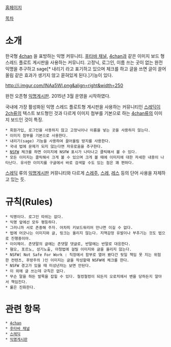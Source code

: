 [http://oroch.com/ 홈페이지]

[[목차]]
= 소개 =
한국형 [[4chan]] 을 표방하는 익명 커뮤니티. [[후타바 채널]], [[4chan]]과 같은 이미지 보드 형 스레드 플로트 게시판을 사용하는 커뮤니티. 고정닉, 로그인, 이름 쓰는 곳이 없는 완전 익명을 추구하고 sage[* 내리기 라고 표기하고 있으며 체크를 하고 글을 쓰면 글이 끌어올림 같은 효과가 생기지 않고 묻혀있게 된다.]기능이 있다. 

http://i.imgur.com/lNAa5WI.png&align=right&width=250

완전 오픈형 [[익명게시판]]. 2015년 3월 운영을 시작하였다.

국내에 가장 활성화된 익명 스레드 플로트형 게시판을 사용하는 커뮤니티인 [[스레딕]]이 [[2ch]]류의 텍스트 보드형인 것과 다르게 이미지 첨부를 기본으로 하는 [[4chan]]류의 이미지 보드인 것이 특징.

 * 회원가입, 로그인을 사용하지 않고 고정닉이나 이름을 넣는 곳을 사용하지 않는다.
 * 이미지 첨부를 기본으로 사용한다.
 * 내리기(sage) 기능을 사용하여 끌어올림 방지를 사용한다.
 * 국내 법에 문제가 되지 않는다면 자유로움을 추구한다.
 * [[NSFW]] 체크를 하면 이미지에 NSFW 표시가 나타나고 클릭해서 볼 수 있다.
 * 모든 이미지는 클릭해서 크게 볼 수 있으며 크게 볼 때에 이미지에 대한 자세한 내용이 나타난다. 유사한 이미지를 구글에서 바로 검색할 수도 있는 점은 꽤 편하다.

[[스레딕]] 류의 [[익명게시판]] 커뮤니티와 다르게 [[스레주]], [[스레]], [[레스]] 등의 단어 사용을 자제하고 있는 듯.



= 규칙(Rules) =
 * 익명이다. 로그인 따위는 없다.
 * 익명 앞에선 모두 평등하다.
 * 그러니까 서로 존중해 주자. 어차피 키보드워리어 만나면 이길 수 없다.
 * 법에 어긋나는 이미지와 글, 링크는 올리지 않는다. 지역감정 유발이나 부추기는 것도 법으로 진행중이야.
 * 이이제이. 존댓말의 글에는 존댓말 댓글로, 반말에는 반말로 대응한다.
 * 혐오, 포르노, 성기노출, 아청법에 걸릴 이미지와 글을 올리지 않는다.
 * NSFW( Not Safe For Work : 직장에서 함부로 열어 봤다간 뒷일 책임 못 지는 위험한 컨텐츠, 후방주의 )인 이미지는 글을 작성할때 NSFW에 체크를 한다.
 * NSFW 경고가 있을 때 미성년자는 보면 안된다.
 * 이 외에 글 쓰는데 규칙은 없다.
 * 무슨 말을 하든 발목을 잡힐 수 있다. 철컹철컹이 되든지 오로치에서 밴을 당하든지 알아서 책임진다.
 * 룰은 진화한다.

= 관련 항목 =
 * [[4chan]]
 * [[후타바 채널]]
 * [[스레딕]]
 * [[익명게시판]]
